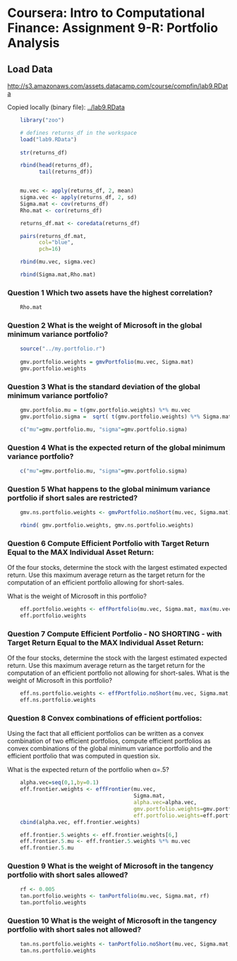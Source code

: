 
# Coursera: Intro to Computational Finance: Assignment 9-R: Portfolio Analysis

## Load Data

[http://s3.amazonaws.com/assets.datacamp.com/course/compfin/lab9.RData](http://s3.amazonaws.com/assets.datacamp.com/course/compfin/lab9.RData)

Copied locally (binary file): [../lab9.RData](lab9.RData)

```r

    library("zoo")

    # defines returns_df in the workspace
    load("lab9.RData")
    
    str(returns_df)

    rbind(head(returns_df),
          tail(returns_df))


    mu.vec <- apply(returns_df, 2, mean)
    sigma.vec <- apply(returns_df, 2, sd)
    Sigma.mat <- cov(returns_df)
    Rho.mat <- cor(returns_df)

    returns_df.mat <- coredata(returns_df)

    pairs(returns_df.mat,
          col="blue",
          pch=16)

    rbind(mu.vec, sigma.vec)

    rbind(Sigma.mat,Rho.mat)


```


### Question 1  Which two assets have the highest correlation?

```r

    Rho.mat

```


### Question 2  What is the weight of Microsoft in the global minimum variance portfolio?

```r

    source("../my.portfolio.r")
    
    gmv.portfolio.weights = gmvPortfolio(mu.vec, Sigma.mat)
    gmv.portfolio.weights

```

### Question 3  What is the standard deviation of the global minimum variance portfolio?

```r

    gmv.portfolio.mu = t(gmv.portfolio.weights) %*% mu.vec
    gmv.portfolio.sigma =  sqrt( t(gmv.portfolio.weights) %*% Sigma.mat %*% gmv.portfolio.weights )

    c("mu"=gmv.portfolio.mu, "sigma"=gmv.portfolio.sigma)


```

### Question 4  What is the expected return of the global minimum variance portfolio?


```r

    c("mu"=gmv.portfolio.mu, "sigma"=gmv.portfolio.sigma)

```

### Question 5  What happens to the global minimum variance portfolio if short sales are restricted?

```r

    gmv.ns.portfolio.weights <- gmvPortfolio.noShort(mu.vec, Sigma.mat)

    rbind( gmv.portfolio.weights, gmv.ns.portfolio.weights)

```

### Question 6  Compute Efficient Portfolio with Target Return Equal to the MAX Individual Asset Return:

Of the four stocks, determine the stock with the largest estimated expected return. 
Use this maximum average return as the target return for the computation of an
efficient portfolio allowing for short-sales. 

What is the weight of Microsoft in this portfolio?

```r

    eff.portfolio.weights <- effPortfolio(mu.vec, Sigma.mat, max(mu.vec))
    eff.portfolio.weights 

```

### Question 7  Compute Efficient Portfolio - NO SHORTING - with Target Return Equal to the MAX Individual Asset Return:


Of the four stocks, determine the stock with the largest estimated expected return. 
Use this maximum average return as the target return for the computation of an
efficient portfolio not allowing for short-sales. What is the weight of
Microsoft in this portfolio?


```r

    eff.ns.portfolio.weights <- effPortfolio.noShort(mu.vec, Sigma.mat, max(mu.vec))
    eff.ns.portfolio.weights 

```


### Question 8 Convex combinations of efficient portfolios:

Using the fact that all efficient portfolios can be written as a convex
combination of two efficient portfolios, compute efficient portfolios as convex
combinations of the global minimum variance portfolio and the efficient
portfolio that was computed in question six. 

What is the expected return of the portfolio when α=.5?

```r

    alpha.vec=seq(0,1,by=0.1)
    eff.frontier.weights <- effFrontier(mu.vec, 
                                        Sigma.mat,
                                        alpha.vec=alpha.vec,
                                        gmv.portfolio.weights=gmv.portfolio.weights,
                                        eff.portfolio.weights=eff.portfolio.weights)
    cbind(alpha.vec, eff.frontier.weights)

    eff.frontier.5.weights <- eff.frontier.weights[6,]
    eff.frontier.5.mu <- eff.frontier.5.weights %*% mu.vec
    eff.frontier.5.mu


```

### Question 9  What is the weight of Microsoft in the tangency portfolio with short sales allowed?


```r
    
    rf <- 0.005
    tan.portfolio.weights <- tanPortfolio(mu.vec, Sigma.mat, rf)
    tan.portfolio.weights


```

### Question 10  What is the weight of Microsoft in the tangency portfolio with short sales not allowed?

```r

    tan.ns.portfolio.weights <- tanPortfolio.noShort(mu.vec, Sigma.mat, rf)
    tan.ns.portfolio.weights

```
